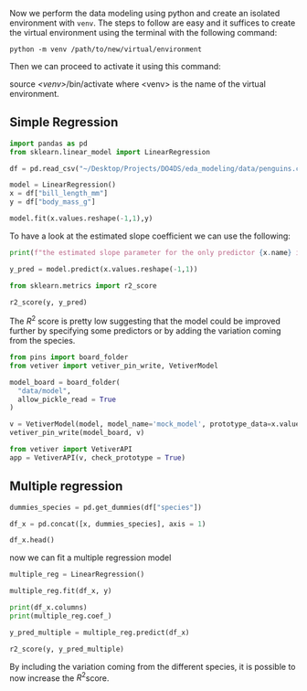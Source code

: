 Now we perform the data modeling using python and create an isolated environment with `venv`. The steps to follow are easy and it suffices to create the virtual environment using the terminal with the following command:

```         
python -m venv /path/to/new/virtual/environment
```

Then we can proceed to activate it using this command:

source *\<venv\>*/bin/activate where \<venv\> is the name of the virtual environment.

## Simple Regression

```python
import pandas as pd
from sklearn.linear_model import LinearRegression
```

```python
df = pd.read_csv("~/Desktop/Projects/DO4DS/eda_modeling/data/penguins.csv")
```

```python
model = LinearRegression()
x = df["bill_length_mm"]
y = df["body_mass_g"]
```

```python
model.fit(x.values.reshape(-1,1),y)
```

To have a look at the estimated slope coefficient we can use the following:

```python
print(f"the estimated slope parameter for the only predictor {x.name} is {model.coef_[0]}")
```

```python
y_pred = model.predict(x.values.reshape(-1,1))
```

```python
from sklearn.metrics import r2_score
```

```python
r2_score(y, y_pred)
```

The $R^2$ score is pretty low suggesting that the model could be improved further by specifying some predictors or by adding the variation coming from the species.

```python
from pins import board_folder
from vetiver import vetiver_pin_write, VetiverModel

model_board = board_folder(
  "data/model", 
  allow_pickle_read = True
)

v = VetiverModel(model, model_name='mock_model', prototype_data=x.values.reshape(-1,1))
vetiver_pin_write(model_board, v)
```

```python
from vetiver import VetiverAPI
app = VetiverAPI(v, check_prototype = True)
```

## Multiple regression

```python
dummies_species = pd.get_dummies(df["species"])

df_x = pd.concat([x, dummies_species], axis = 1)

df_x.head()
```

now we can fit a multiple regression model

```python
multiple_reg = LinearRegression()

multiple_reg.fit(df_x, y)
```

```python
print(df_x.columns)
print(multiple_reg.coef_)
```

```python
y_pred_multiple = multiple_reg.predict(df_x)
```

```python
r2_score(y, y_pred_multiple)
```

By including the variation coming from the different species, it is possible to now increase the $R^2$score.
